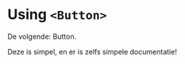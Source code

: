 

# Using `<Button>`

De volgende: Button.

Deze is simpel, en er is zelfs simpele <ButtonLink>documentatie</ButtonLink>!

<Code code={buttonImport} />
